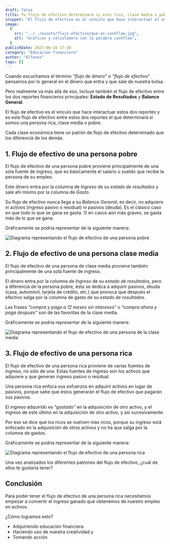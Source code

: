 ```yaml
---
draft: false
title: Tu flujo de efectivo determinará si eres rico, clase media o pobre
snippet: "El flujo de efectivo es el vínculo que hace interactuar el estado de resultados con el balance general. Y es este flujo el que determinará si eres una persona rica, clase media o pobre."
image:
  {
    src: "../../assets/flujo-efectivo/que-es-cashflow.jpg",
    alt: "Gráficas y calculadora con la palabra cashflow",
  }
publishDate: 2023-06-18 17:30
category: "Educación financiera"
author: "Alfonso"
tags: []
---
```



Cuando escuchamos el término _“flujo de dinero”_ o _“flujo de efectivo”_ pensamos por lo general en el dinero que entra y que sale de nuestra bolsa.

Pero realmente va más allá de eso, incluye también el flujo de efectivo entre los dos reportes financieros principales: **Estado de Resultados** y **Balance General**.

El flujo de efectivo es el vínculo que hace interactuar estos dos reportes y es este flujo de efectivo entre estos dos reportes el que determinará si somos una persona rica, clase media o pobre.

Cada clase económica tiene un patrón de flujo de efectivo determinado que los diferencia de los demás.

## 1. Flujo de efectivo de una persona pobre

El flujo de efectivo de una persona pobre proviene principalmente de una sola fuente de ingreso, que es básicamente el salario o sueldo que recibe la persona de su empleo.

Este dinero entra por la columna de _Ingreso_ de su _estado de resultados_ y sale ahí mismo por la columna de _Gasto_.

Su flujo de efectivo nunca llega a su _Balance General_, es decir, no adquiere ni activos (ingreso pasivo o residual) ni pasivos (deuda). Es el clásico caso en que todo lo que se gana se gasta. O en casos aún más graves, se gasta más de lo que se gana.

Gráficamente se podría representar de la siguiente manera:

<Image
  src={Pobre}
  alt="Diagrama representando el flujo de efectivo de una persona pobre"
  format="avif"
  quality="high"
  class="mx-auto w-min rounded-lg"
/>

## 2. Flujo de efectivo de una persona clase media

El flujo de efectivo de una persona de clase media proviene también principalmente de una sola fuente de ingreso.

El dinero entra por la columna de _Ingreso_ de su _estado de resultados_, pero a diferencia de la persona pobre, ésta se dedica a adquirir pasivos, deuda (casa, automóvil, tarjeta de crédito, etc.) que provoca que después el efectivo salga por la columna de gasto de su _estado de resultados_.

Las frases _“compra y paga a 12 meses sin intereses”_ o _“compra ahora y paga después”_ son de las favoritas de la clase media.

Gráficamente se podría representar de la siguiente manera:

<Image
  src={Media}
  alt="Diagrama representando el flujo de efectivo de una persona de la clase media"
  format="avif"
  quality="high"
  class="mx-auto w-min rounded-lg"
/>

## 3. Flujo de efectivo de una persona rica

El flujo de efectivo de una persona rica proviene de varias fuentes de ingreso, no sólo de una. Estas fuentes de ingreso son los activos que adquiere y que generan ingreso pasivo o residual.

Una persona rica enfoca sus esfuerzos en adquirir activos en lugar de pasivos, porque sabe que éstos generarán el flujo de efectivo que pagarán sus pasivos.

El ingreso adquirido es _“gastado”_ en la adquisición de otro activo, y el ingreso de este último en la adquisición de otro activo, y así sucesivamente.

Por eso se dice que los ricos se vuelven más ricos, porque su ingreso está enfocado en la adquisición de otros activos y no ha que salga por la columna de gastos.

Gráficamente se podría representar de la siguiente manera:

<Image
  src={Rico}
  alt="Diagrama representando el flujo de efectivo de una persona rica"
  format="avif"
  quality="high"
  class="mx-auto w-min rounded-lg"
/>

Una vez analizados los diferentes patrones del flujo de efectivo, ¿cuál de ellos te gustaría tener?

## Conclusión

Para poder tener el flujo de efectivo de una persona rica necesitamos empezar a convertir el ingreso ganado que obtenemos de nuestro empleo en activos.

¿Cómo logramos esto?

- Adquiriendo educación financiera
- Haciendo uso de nuestra creatividad y
- Tomando acción
